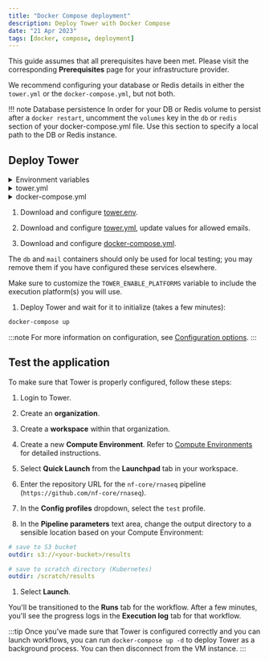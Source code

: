 ```yaml
---
title: "Docker Compose deployment"
description: Deploy Tower with Docker Compose
date: "21 Apr 2023"
tags: [docker, compose, deployment]
---
```


This guide assumes that all prerequisites have been met. Please visit the corresponding **Prerequisites** page for your infrastructure provider.

We recommend configuring your database or Redis details in either the `tower.yml` or the `docker-compose.yml`, but not both.

!!! note Database persistence
In order for your DB or Redis volume to persist after a `docker restart`, uncomment the `volumes` key in the `db` or `redis` section of your docker-compose.yml file. Use this section to specify a local path to the DB or Redis instance.

## Deploy Tower

<details>
  <summary>Environment variables</summary>
    ```bash
      "docs/enterprise/_templates/docker/tower.env"
    ```
</details>

<details>
  <summary>tower.yml</summary>
    ```yaml
      "docs/enterprise/_templates/docker/tower.yml"
    ```
</details>

<details>
  <summary>docker-compose.yml</summary>
    ```yaml
      "docs/enterprise/_templates/docker/docker-compose.yml"
    ```
</details>

1.  Download and configure [tower.env](_templates/docker/tower.env).

1.  Download and configure [tower.yml](_templates/docker/tower.yml), update values for allowed emails.

1.  Download and configure [docker-compose.yml](_templates/docker/docker-compose.yml).

   The `db` and `mail` containers should only be used for local testing; you may remove them if you have configured these services elsewhere.

   Make sure to customize the `TOWER_ENABLE_PLATFORMS` variable to include the execution platform(s) you will use.

1.  Deploy Tower and wait for it to initialize (takes a few minutes):

   ```bash
   docker-compose up
   ```

:::note
For more information on configuration, see [Configuration options](./configuration/overview.mdx).
:::

## Test the application

To make sure that Tower is properly configured, follow these steps:

1.  Login to Tower.

1.  Create an **organization**.

1.  Create a **workspace** within that organization.

1.  Create a new **Compute Environment**. Refer to [Compute Environments](https://help.tower.nf/compute-envs/overview/) for detailed instructions.

1.  Select **Quick Launch** from the **Launchpad** tab in your workspace.

1.  Enter the repository URL for the `nf-core/rnaseq` pipeline (`https://github.com/nf-core/rnaseq`).

1.  In the **Config profiles** dropdown, select the `test` profile.

1.  In the **Pipeline parameters** text area, change the output directory to a sensible location based on your Compute Environment:

   ```yaml
   # save to S3 bucket
   outdir: s3://<your-bucket>/results

   # save to scratch directory (Kubernetes)
   outdir: /scratch/results
   ```

1.  Select **Launch**.

   You'll be transitioned to the **Runs** tab for the workflow. After a few minutes, you'll see the progress logs in the **Execution log** tab for that workflow.

:::tip
Once you've made sure that Tower is configured correctly and you can launch workflows, you can run `docker-compose up -d` to deploy Tower as a background process. You can then disconnect from the VM instance.
:::
